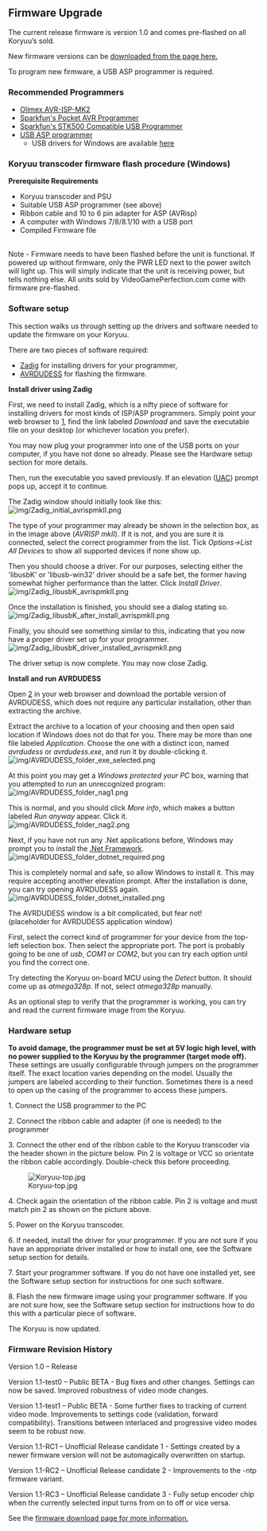 == Firmware Upgrade ==

The current release firmware is version 1.0 and comes pre-flashed on all Koryuu’s sold.

New firmware versions can be [https://github.com/megari/koryuu-fw/releases downloaded from the page here.]

To program new firmware, a USB ASP programmer is required.

=== Recommended Programmers ===

* [https://www.olimex.com/Products/AVR/Programmers/AVR-ISP-MK2/open-source-hardware Olimex AVR-ISP-MK2]
* [https://www.sparkfun.com/products/9825 Sparkfun's Pocket AVR Programmer]
* [https://www.sparkfun.com/products/8702 Sparkfun's STK500 Compatible USB Programmer]
* [https://www.fischl.de/usbasp/ USB ASP programmer]
** USB drivers for Windows are available [https://protostack.com.au/download/USBasp-win-driver-x86-x64-v3.0.7.zip here]

=== Koryuu transcoder firmware flash procedure (Windows) ===

'''Prerequisite Requirements'''

* Koryuu transcoder and PSU
* Suitable USB ASP programmer (see above)
* Ribbon cable and 10 to 6 pin adapter for ASP (AVRisp)
* A computer with Windows 7/8/8.1/10 with a USB port
* Compiled Firmware file
<br>
Note - Firmware needs to have been flashed before the unit is functional. If powered up without firmware, only the PWR LED next to the power switch will light up. This will simply indicate that the unit is receiving power, but tells nothing else. All units sold by VideoGamePerfection.com come with firmware pre-flashed.

=== Software setup ===

This section walks us through setting up the drivers and software needed to update the firmware on your Koryuu.

There are two pieces of software required:
* [https://zadig.akeo.ie/ Zadig] for installing drivers for your programmer,
* [https://blog.zakkemble.net/avrdudess-a-gui-for-avrdude/ AVRDUDESS] for flashing the firmware.

'''Install driver using Zadig'''

First, we need to install Zadig, which is a nifty piece of software for installing drivers for most kinds of ISP/ASP programmers. Simply point your web browser to [https://zadig.akeo.ie/], find the link labeled ''Download'' and save the executable file on your desktop (or whichever location you prefer).

You may now plug your programmer into one of the USB ports on your computer, if you have not done so already. Please see the Hardware setup section for more details.

Then, run the executable you saved previously. If an elevation ([https://en.wikipedia.org/wiki/User_Account_Control UAC]) prompt pops up, accept it to continue.

The Zadig window should initially look like this:<br>
[[File:img/Zadig_initial_avrispmkII.png]]

The type of your programmer may already be shown in the selection box, as in the image above (''AVRISP mkII''). If it is not, and you are sure it is connected, select the correct programmer from the list. Tick ''Options->List All Devices'' to show all supported devices if none show up.

Then you should choose a driver. For our purposes, selecting either the 'libusbK' or 'libusb-win32' driver should be a safe bet, the former having somewhat higher performance than the latter. Click ''Install Driver''.<br>
[[File:img/Zadig_libusbK_avrispmkII.png]]

Once the installation is finished, you should see a dialog stating so.<br>
[[File:img/Zadig_libusbK_after_install_avrispmkII.png]]

Finally, you should see something similar to this, indicating that you now have a proper driver set up for your programmer.<br>
[[File:img/Zadig_libusbK_driver_installed_avrispmkII.png]]

The driver setup is now complete. You may now close Zadig.

'''Install and run AVRDUDESS'''

Open [https://blog.zakkemble.net/avrdudess-a-gui-for-avrdude/] in your web browser and download the portable version of AVRDUDESS, which does not require any particular installation, other than extracting the archive.

Extract the archive to a location of your choosing and then open said location if Windows does not do that for you. There may be more than one file labeled ''Application''. Choose the one with a distinct icon, named ''avrdudess'' or ''avrdudess.exe'', and run it by double-clicking it.
[[File:img/AVRDUDESS_folder_exe_selected.png]]

At this point you may get a ''Windows protected your PC'' box, warning that you attempted to run an unrecognized program:<br>
[[File:img/AVRDUDESS_folder_nag1.png]]

This is normal, and you should click ''More info'', which makes a button labeled ''Run anyway'' appear. Click it.<br>
[[File:img/AVRDUDESS_folder_nag2.png]]

Next, if you have not run any .Net applications before, Windows may prompt you to install the [https://en.wikipedia.org/wiki/.NET_Framework .Net Framework].<br>
[[File:img/AVRDUDESS_folder_dotnet_required.png]]

This is completely normal and safe, so allow Windows to install it. This may require accepting another elevation prompt. After the installation is done, you can try opening AVRDUDESS again.<br>
[[File:img/AVRDUDESS_folder_dotnet_installed.png]]

The AVRDUDESS window is a bit complicated, but fear not!<br>
(placeholder for AVRDUDESS application window)

First, select the correct kind of programmer for your device from the top-left selection box. Then select the appropriate port. The port is probably going to be one of ''usb'', ''COM1'' or ''COM2'', but you can try each option until you find the correct one.

Try detecting the Koryuu on-board MCU using the ''Detect'' button. It should come up as ''atmega328p''. If not, select ''atmega328p'' manually.

As an optional step to verify that the programmer is working, you can try and read the current firmware image from the Koryuu.

=== Hardware setup ===

'''To avoid damage, the programmer must be set at 5V logic high level, with no power supplied to the Koryuu by the programmer (target mode off).''' These settings are usually configurable through jumpers on the programmer itself. The exact location varies depending on the model. Usually the jumpers are labeled according to their function. Sometimes there is a need to open up the casing of the programmer to access these jumpers.

1. Connect the USB programmer to the PC

2. Connect the ribbon cable and adapter (if one is needed) to the programmer

3. Connect the other end of the ribbon cable to the Koryuu transcoder via the header shown in the picture below. Pin 2 is voltage or VCC so orientate the ribbon cable accordingly. Double-check this before proceeding.

[[File:Koryuu-top.jpg]]

4. Check again the orientation of the ribbon cable. Pin 2 is voltage and must match pin 2 as shown on the picture above.

5. Power on the Koryuu transcoder.

6. If needed, install the driver for your programmer. If you are not sure if you have an appropriate driver installed or how to install one, see the Software setup section for details.

7. Start your programmer software. If you do not have one installed yet, see the Software setup section for instructions for one such software.

8. Flash the new firmware image using your programmer software. If you are not sure how, see the Software setup section for instructions how to do this with a particular piece of software.

The Koryuu is now updated.

=== Firmware Revision History ===

Version 1.0 – Release

Version 1.1-test0 – Public BETA - Bug fixes and other changes. Settings can now be saved. Improved robustness of video mode changes.

Version 1.1-test1 – Public BETA - Some further fixes to tracking of current video mode. Improvements to settings code (validation, forward compatibility). Transitions between interlaced and progressive video modes seem to be robust now.

Version 1.1-RC1 – Unofficial Release candidate 1 - Settings created by a newer firmware version will not be automagically overwritten on startup.

Version 1.1-RC2 – Unofficial Release candidate 2 - Improvements to the -ntp firmware variant.

Version 1.1-RC3 – Unofficial Release candidate 3 - Fully setup encoder chip when the currently selected input turns from on to off or vice versa.

See the [https://github.com/megari/koryuu-fw/releases firmware download page for more information.]
